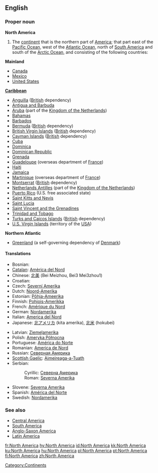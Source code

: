 ==English==
{{wikipedia}}

===Proper noun===
'''North America'''
# The [[continent]] that is the northern part of [[America]]; that part east of the [[Pacific Ocean]], west of the [[Atlantic Ocean]], north of [[South America]] and south of the [[Arctic Ocean]], and consisting of the following countries:

'''Mainland'''
*[[Canada]]
*[[Mexico]]
*[[United States]]

'''[[Caribbean]]'''
*[[Anguilla]] ([[British]] dependency)
*[[Antigua and Barbuda]]
*[[Aruba]] (part of the [[Kingdom of the Netherlands]])
*[[Bahamas]]
*[[Barbados]]
*[[Bermuda]] ([[British]] dependency)
*[[British Virgin Islands]] ([[British]] dependency)
*[[Cayman Islands]] ([[British]] dependency)
*[[Cuba]]
*[[Dominica]]
*[[Dominican Republic]]
*[[Grenada]]
*[[Guadeloupe]] (overseas department of [[France]])
*[[Haiti]]
*[[Jamaica]]
*[[Martinique]] (overseas department of [[France]])
*[[Montserrat]] ([[British]] dependency)
*[[Netherlands Antilles]] (part of the [[Kingdom of the Netherlands]])
*[[Puerto Rico]] (U.S. free associated state)
*[[Saint Kitts and Nevis]]
*[[Saint Lucia]]
*[[Saint Vincent and the Grenadines]]
*[[Trinidad and Tobago]]
*[[Turks and Caicos Islands]] ([[British]] dependency)
*[[U.S. Virgin Islands]] (territory of the [[USA]])

'''Northern Atlantic'''
* [[Greenland]] (a self-governing dependency of [[Denmark]])


====Translations====
{{top}}
*Bosnian: {{t|bs|Sjeverna Amerika|f}}
*[[Catalan]]: [[Amèrica del Nord]] {{f}}
*Chinese: [[北美]] (Bei Meizhou, Bei3 Mei3zhou1)
*Croatian: {{t|hr|Sjeverna Amerika|f}}
*Czech: [[Severní Amerika]] {{f}}
*Dutch: [[Noord-Amerika]] {{n}}
*Estonian: [[Põhja-Ameerika]]
*Finnish: [[Pohjois-Amerikka]]
*French: [[Amérique du Nord]] {{f}}
*German: [[Nordamerika]] {{n}}
*Italian: [[America del Nord]] {{f}}
*Japanese: [[北アメリカ]] (kita amerika), [[北米]] (hokubei)
{{mid}}
*Latvian: [[Ziemeļamerika]] {{f}}
*Polish: [[Ameryka Północna]]
*Portuguese: [[América do Norte]] {{f}}
*Romanian: [[America de Nord]] {{f}}
*Russian: [[Северная Америка]] {{f}}
*[[Scottish Gaelic]]: [[Aimeireaga-a-Tuath]] {{f}}
*Serbian:
*:Cyrillic: [[Северна Америка]] {{f}}
*:Roman: [[Severna Amerika]] {{f}}
*Slovene: [[Severna Amerika]] {{f}}
*Spanish: [[América del Norte]] {{f}}
*Swedish: [[Nordamerika]]
{{bottom}}

===See also===
*[[Central America]]
*[[South America]]
*[[Anglo-Saxon America]]
*[[Latin America]]

[[Category:Continents]]

[[fr:North America]]
[[hy:North America]]
[[id:North America]]
[[kk:North America]]
[[ku:North America]]
[[hu:North America]]
[[pl:North America]]
[[pt:North America]]
[[fi:North America]]
[[zh:North America]]